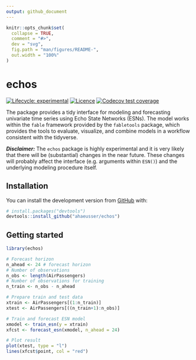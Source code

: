 ```yaml
---
output: github_document
---
```


<!-- README.md is generated from README.Rmd. Please edit that file -->

```r
knitr::opts_chunk$set(
  collapse = TRUE,
  comment = "#>",
  dev = "svg",
  fig.path = "man/figures/README-",
  out.width = "100%"
)
```

# echos

<!-- badges: start -->
[![Lifecycle: experimental](https://img.shields.io/badge/lifecycle-experimental-orange.svg)](https://www.tidyverse.org/lifecycle/#experimental)
[![Licence](https://img.shields.io/badge/licence-GPL--3-blue.svg)](https://www.gnu.org/licenses/gpl-3.0.en.html)
[![Codecov test coverage](https://codecov.io/gh/ahaeusser/echos/branch/master/graph/badge.svg)](https://app.codecov.io/gh/ahaeusser/echos?branch=master)
<!-- badges: end -->

The package provides a tidy interface for modeling and forecasting univariate time series using Echo State Networks (ESNs). The model works within the `fable` framework provided by the `fabletools` package, which provides the tools to evaluate, visualize, and combine models in a workflow consistent with the tidyverse.

***Disclaimer:*** The `echos` package is highly experimental and it is very likely that there will be (substantial) changes in the near future. These changes will probably affect the interface (e.g. arguments within `ESN()`) and the underlying modeling procedure itself.


## Installation

You can install the development version from [GitHub](https://github.com/) with:

``` r
# install.packages("devtools")
devtools::install_github("ahaeusser/echos")
```

## Getting started

```r

library(echos)

# Forecast horizon
n_ahead <- 24 # forecast horizon
# Number of observations
n_obs <- length(AirPassengers)
# Number of observations for training
n_train <- n_obs - n_ahead

# Prepare train and test data
xtrain <- AirPassengers[(1:n_train)]
xtest <- AirPassengers[((n_train+1):n_obs)]

# Train and forecast ESN model
xmodel <- train_esn(y = xtrain)
xfcst <- forecast_esn(xmodel, n_ahead = 24)

# Plot result
plot(xtest, type = "l")
lines(xfcst$point, col = "red")

```



<!-- ## Usage -->

<!-- ### Load packages -->
<!-- ```{r packages, warning=FALSE, message=FALSE} -->
<!-- library(echos) -->
<!-- library(tidyverse) -->
<!-- library(tsibble) -->
<!-- library(fabletools) -->
<!-- library(fable) -->
<!-- ``` -->

<!-- ```{r abbreviations, echo=FALSE, warning=FALSE, message=FALSE, results='hide'} -->
<!-- Sys.setlocale("LC_TIME", "C") -->
<!-- ``` -->


<!-- ### Prepare data -->

<!-- The dataset `m4_monthly` is a monthly `tsibble` contains the time series with the ID `"M10960"` from the M4 Forecasting Competition. The first 300 observations are used for model training and last 24 observations are used for testing (hold-out data). -->



<!-- ### Model -->

<!-- The function `fabletools::model()` is used to automatically train an ESN to the time series data. The object `mdl` is a `mable` containing the trained ESN. -->

<!-- ```{r model} -->
<!-- # Automatic model training of ESN -->
<!-- mdl <- data_train %>% -->
<!--   model("ESN" = ESN(value)) -->

<!-- mdl -->
<!-- ``` -->

<!-- The function `report` is used to get a detailed summary of the trained ESN. From the output below, you get the following information about the trained model: -->

<!-- * Network size -->
<!--   * `Inputs`: The number of input variables -->
<!--   * `Reservoir`: The number of internal states (the reservoir is the hidden layer of an ESN) -->
<!--   * `Outputs`: The number of output variables (= response variables) -->
<!-- * Model inputs (from the output, you can see that two model inputs are used (one lag plus the intercept term)) -->
<!--   * `Constant`: Indicates whether an intercept term is used or not -->
<!--   * `Lags`: The lags of the output variable, which are used as model input -->
<!-- * Differences: First differences are calculated to achieve stationarity -->
<!-- * Scaling -->
<!--   * `Inputs`: The training data are scaled to the interval `(-1, 1)` -->
<!--   * `Random uniform`: The input weights matrix and the reservoir weight matrix are drawn from a random uniform distribution with interval `(-0.5, 0.5)` -->
<!-- * Hyperparameters: -->
<!--   * `alpha`: Leakage rate (smoothing parameter) -->
<!--   * `rho`: Spectral radius for scaling the reservoir weight matrix -->
<!--   * `lambda`: Regularization parameter for the ridge regression -->
<!--   * `density`: The density of the reservoir weight matrix -->
<!-- * Metrics: -->
<!--   * `df`: Effective Degrees of Freedom -->
<!--   * `aic`: Akaike Information Criterion -->
<!--   * `bic`: Bayesian Information Criterion -->
<!--   * `hq`: Hannan-Quinn Information Criterion -->


<!-- ```{r summary} -->
<!-- # Detailed report of ESN -->
<!-- mdl %>% -->
<!--   select(ESN) %>% -->
<!--   report() -->

<!-- ``` -->


<!-- ### Forecast -->

<!-- The function `fabletools::forecast()` is used to forecast the trained model 24-steps ahead. The object `fcst` is a `fable` containing the forecasts of the ESN. -->

<!-- ```{r forecast} -->
<!-- # Forecast models -->
<!-- fcst <- mdl %>% -->
<!--   forecast(h = 24) -->

<!-- fcst -->
<!-- ``` -->


<!-- ### Visualize -->

<!-- Plot the forecast along the actual values (training and test data). -->

<!-- ```{r plot} -->
<!-- # Visualize forecast and actual values -->
<!-- fcst %>% -->
<!--   autoplot( -->
<!--     bind_rows( -->
<!--       data_train, -->
<!--       data_test)) -->

<!-- ``` -->


<!-- ## Work in Progress -->

<!-- * Implement further functions -->
<!--   + `refit.ESN()` -->
<!--   + `generate.ESN()` -->
<!--   + `stream.ESN()` -->
<!--   + `reservoir.ESN()` -->
<!--   + `plot_reservoir()` -->
<!--   + ... -->
<!-- * Enhance `ESN()` to multivariate time series -->
